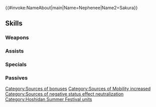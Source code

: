 {{#invoke:NameAbout|main|Name=Nephenee|Name2=Sakura}}{{HeroPage Tabs}}
{{Hero Infobox
|Name=Nephenee
|Title=Festival Harmony
|WeaponType=Red Tome
|MoveType=Flying
|secondPerson=Sakura
|Origin=Fire Emblem: Path of Radiance,Fire Emblem Fates
|Gender=FF
|harmonized=Grants Atk/Spd+6,【Resonance: Blades】, and "unit can move 1 extra space (that turn only; does not stack)" to unit and allies from the same titles as unit for 1 turn and neutralizes any【Penalty】on unit and allies from the same titles as unit.<br><br>【Resonance: Blades】<br>Grants Atk/Spd+4 during combat for 1 turn.<br><br>【Penalty】<br>All effects that last "on foe through its next action." Includes penalties inflicted by a skill like Panic or Threaten and negative status effects (preventing counterattacks, restricting movement, or the effects of a skill like Triangle Adept or Guard).
|actorEN=Julie Ann Taylor,Brianna Knickerbocker
|actorJP=大本眞基子,金元寿子
|artist=あんべよしろう
|additionDate=August 6, 2024
|releaseDate=August 7, 2024
|entry=8;11
|cv1=8
|cv2=300100
|TagID=双界ネフェニー
|InternalID=1126
|Properties=special,harmonized,mask,hat
|description=Nephenee, a Crimean villager, and Sakura, a Hoshidan princess, overcome barriers of status and celebrate the summer festival together. They appear in Fire Emblem: Path of Radiance / Fates.
}}
{{Stats Page
|Lv1HP=19|Lv1ATK=10|Lv1SPD=8|Lv1DEF=6|Lv1RES=7
|GRHP=60|GRATK=80|GRSPD=90|GRDEF=35|GRRES=30
}}
==Skills==
===Weapons===
{{Weapons Table
|weapon1=Fire
|weapon1Default=1
|weapon1Unlock=1
|weapon2=Elfire
|weapon2Default=2
|weapon2Unlock=2
|weapon3=Bolganone
|weapon3Default=4
|weapon3Unlock=3
|weapon4=Fluttering Fan
|weapon4Default=5
|weapon4Unlock=5
}}
===Assists===
{{Assists Table}}
===Specials===
{{Specials Table
|special1=New Moon
|special1Default=4
|special1Unlock=3
|special2=Moonbow
|special2Unlock=4
}}
===Passives===
{{Passives Table
|passiveA1=Atk/Spd Catch 1
|passiveA2=Atk/Spd Catch 2
|passiveA3=Atk/Spd Catch 3
|passiveA4=Atk/Spd Mastery
|passiveA1Unlock=2
|passiveA2Unlock=3
|passiveA3Unlock=4
|passiveA4Unlock=5
|passiveB1=Resonance 1
|passiveB2=Resonance 2
|passiveB3=Resonance 3
|passiveB4=Resonance 4
|passiveB1Unlock=2
|passiveB2Unlock=3
|passiveB3Unlock=4
|passiveB4Unlock=5
|passiveC1=Spd/Res Rein 1
|passiveC2=Spd/Res Rein 2
|passiveC3=Spd/Res Rein 3
|passiveC4=Spd/Res Crux
|passiveC1Unlock=2
|passiveC2Unlock=3
|passiveC3Unlock=4
|passiveC4Unlock=5
}}
{{Heroes Navbox}}[[Category:Sources of bonuses]][[Category:Sources of Mobility increased]][[Category:Sources of negative status effect neutralization]]
[[Category:Hoshidan Summer Festival units]]